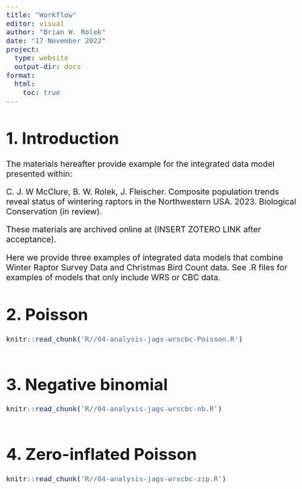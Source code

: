 ```yaml
---
title: "Workflow"
editor: visual
author: "Brian W. Rolek"
date: "17 November 2022"
project:
  type: website
  output-dir: docs
format:
  html:
    toc: true
---
```


```{=html}
<style type="text/css">
  body{
  font-size: 16pt;
}
</style>
```

# 1. Introduction
The materials hereafter provide example for the integrated data model presented within:

C. J. W McClure, B. W. Rolek, J. Fleischer. Composite population trends reveal status of wintering raptors in the Northwestern USA. 2023. Biological Conservation (in review).

These materials are archived online at (INSERT ZOTERO LINK after acceptance). 

Here we provide three examples of integrated data models that combine Winter Raptor Survey Data and Christmas Bird Count data. See .R files for examples of models that only include WRS or CBC data.

# 2. Poisson

```r
knitr::read_chunk('R//04-analysis-jags-wrscbc-Poisson.R')
```

```r
```

# 3. Negative binomial

```r
knitr::read_chunk('R//04-analysis-jags-wrscbc-nb.R')
```

```r
```

# 4. Zero-inflated Poisson

```r
knitr::read_chunk('R//04-analysis-jags-wrscbc-zip.R')
```

```r
```
